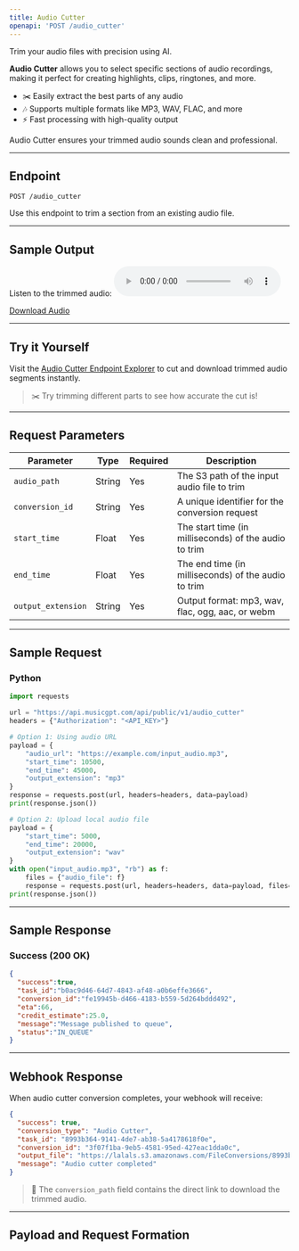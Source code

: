 ```yaml
---
title: Audio Cutter
openapi: 'POST /audio_cutter'
---
```


Trim your audio files with precision using AI.

**Audio Cutter** allows you to select specific sections of audio recordings, making it perfect for creating highlights, clips, ringtones, and more.

- ✂️ Easily extract the best parts of any audio
- 🎶 Supports multiple formats like MP3, WAV, FLAC, and more
- ⚡ Fast processing with high-quality output

Audio Cutter ensures your trimmed audio sounds clean and professional.

---

## Endpoint

```http
POST /audio_cutter
```

Use this endpoint to trim a section from an existing audio file.

---

## Sample Output

Listen to the trimmed audio:
<audio controls="1" controlslist="nodownload nofullscreen noremoteplayback" src="https://lalals.s3.amazonaws.com/FileConversions/8993b364-9141-4de7-ab38-5a4178618f0e.mp3">Your browser does not support audio playback.</audio>

<a href="https://lalals.s3.amazonaws.com/FileConversions/8993b364-9141-4de7-ab38-5a4178618f0e.wav" target="_blank">Download Audio</a>

---

## Try it Yourself

Visit the [Audio Cutter Endpoint Explorer](/api-documentation/endpoint/audio_cutter) to cut and download trimmed audio segments instantly.

> ✂️ Try trimming different parts to see how accurate the cut is!

---

## Request Parameters

| Parameter            | Type    | Required | Description                                                   |
|----------------------|---------|----------|---------------------------------------------------------------|
| `audio_path`         | String  | Yes      | The S3 path of the input audio file to trim                   |
| `conversion_id`      | String  | Yes      | A unique identifier for the conversion request               |
| `start_time`         | Float   | Yes      | The start time (in milliseconds) of the audio to trim              |
| `end_time`           | Float   | Yes      | The end time (in milliseconds) of the audio to trim                |
| `output_extension`   | String  | Yes      | Output format: mp3, wav, flac, ogg, aac, or webm              |

---

## Sample Request

### Python
```python
import requests

url = "https://api.musicgpt.com/api/public/v1/audio_cutter"
headers = {"Authorization": "<API_KEY>"}

# Option 1: Using audio URL
payload = {
    "audio_url": "https://example.com/input_audio.mp3",
    "start_time": 10500,
    "end_time": 45000,
    "output_extension": "mp3"
}
response = requests.post(url, headers=headers, data=payload)
print(response.json())

# Option 2: Upload local audio file
payload = {
    "start_time": 5000,
    "end_time": 20000,
    "output_extension": "wav"
}
with open("input_audio.mp3", "rb") as f:
    files = {"audio_file": f}
    response = requests.post(url, headers=headers, data=payload, files=files)
print(response.json())
```

---

## Sample Response

### Success (200 OK)
```json
{
  "success":true,
  "task_id":"b0ac9d46-64d7-4843-af48-a0b6effe3666",
  "conversion_id":"fe19945b-d466-4183-b559-5d264bddd492",
  "eta":66,
  "credit_estimate":25.0,
  "message":"Message published to queue",
  "status":"IN_QUEUE"
}
```
---

## Webhook Response

When audio cutter conversion completes, your webhook will receive:

```json
{
  "success": true, 
  "conversion_type": "Audio Cutter", 
  "task_id": "8993b364-9141-4de7-ab38-5a4178618f0e", 
  "conversion_id": "3f07f1ba-9eb5-4581-95ed-427eac1dda0c", 
  "output_file": "https://lalals.s3.amazonaws.com/FileConversions/8993b364-9141-4de7-ab38-5a4178618f0e.mp3", 
  "message": "Audio cutter completed"
} 
```

> 📂 The `conversion_path` field contains the direct link to download the trimmed audio.

---

## Payload and Request Formation
